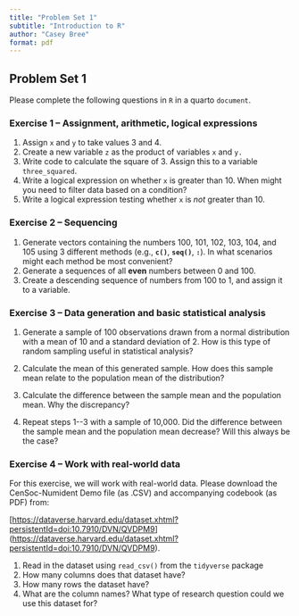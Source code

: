 ```yaml
---
title: "Problem Set 1"
subtitle: "Introduction to R"
author: "Casey Bree"
format: pdf
---
```


## Problem Set 1

Please complete the following questions in `R` in a quarto `document`.

### Exercise 1 -- Assignment, arithmetic, logical expressions

1.  Assign `x` and `y` to take values 3 and 4.
2.  Create a new variable `z` as the product of variables `x` and `y.`
3.  Write code to calculate the square of 3. Assign this to a variable `three_squared`.
4.  Write a logical expression on whether `x` is greater than 10. When might you need to filter data based on a condition?
5.  Write a logical expression testing whether `x` is *not* greater than 10.

### Exercise 2 -- Sequencing 

1.  Generate vectors containing the numbers 100, 101, 102, 103, 104, and 105 using 3 different methods (e.g., **`c()`**, **`seq()`**, **`:`**). In what scenarios might each method be most convenient?
2.  Generate a sequences of all **even** numbers between 0 and 100.
3.  Create a descending sequence of numbers from 100 to 1, and assign it to a variable.

### Exercise 3 -- Data generation and basic statistical analysis

1.  Generate a sample of 100 observations drawn from a normal distribution with a mean of 10 and a standard deviation of 2. How is this type of random sampling useful in statistical analysis?

2.  Calculate the mean of this generated sample. How does this sample mean relate to the population mean of the distribution?

3.  Calculate the difference between the sample mean and the population mean. Why the discrepancy?

4.  Repeat steps 1\--3 with a sample of 10,000. Did the difference between the sample mean and the population mean decrease? Will this always be the case?

### Exercise 4 -- Work with real-world data 

For this exercise, we will work with real-world data. Please download the CenSoc-Numident Demo file (as .CSV) and accompanying codebook (as PDF) from:

\[<https://dataverse.harvard.edu/dataset.xhtml?persistentId=doi:10.7910/DVN/QVDPM9>\](<https://dataverse.harvard.edu/dataset.xhtml?persistentId=doi:10.7910/DVN/QVDPM9>).

1.  Read in the dataset using `read_csv()` from the `tidyverse` package
2.  How many columns does that dataset have?
3.  How many rows the dataset have?
4.  What are the column names? What type of research question could we use this dataset for?

## 
